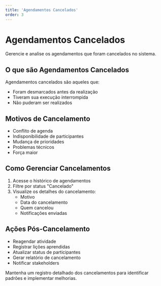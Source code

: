 ```yaml
---
title: 'Agendamentos Cancelados'
order: 3
---
```


# Agendamentos Cancelados

Gerencie e analise os agendamentos que foram cancelados no sistema.

## O que são Agendamentos Cancelados

Agendamentos cancelados são aqueles que:
- Foram desmarcados antes da realização
- Tiveram sua execução interrompida
- Não puderam ser realizados

## Motivos de Cancelamento

- Conflito de agenda
- Indisponibilidade de participantes
- Mudança de prioridades
- Problemas técnicos
- Força maior

## Como Gerenciar Cancelamentos

1. Acesse o histórico de agendamentos
2. Filtre por status "Cancelado"
3. Visualize os detalhes do cancelamento:
   - Motivo
   - Data do cancelamento
   - Quem cancelou
   - Notificações enviadas

## Ações Pós-Cancelamento

- Reagendar atividade
- Registrar lições aprendidas
- Atualizar status de participantes
- Gerar relatório de cancelamento
- Notificar stakeholders


Mantenha um registro detalhado dos cancelamentos para identificar padrões e implementar melhorias.
